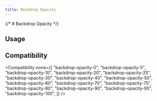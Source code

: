 ```yaml
---
title: Backdrop Opacity
---
```



{/* # Backdrop Opacity */}

## Usage

<Usage />

## Compatibility

<Compatibility
  none={[
    "backdrop-opacity-0",
    "backdrop-opacity-5",
    "backdrop-opacity-10",
    "backdrop-opacity-20",
    "backdrop-opacity-25",
    "backdrop-opacity-30",
    "backdrop-opacity-40",
    "backdrop-opacity-50",
    "backdrop-opacity-60",
    "backdrop-opacity-70",
    "backdrop-opacity-75",
    "backdrop-opacity-80",
    "backdrop-opacity-90",
    "backdrop-opacity-95",
    "backdrop-opacity-100",
  ]}
/>
